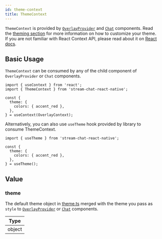 ```yaml
---
id: theme-context
title: ThemeContext
---
```


`ThemeContext` is provided by [`OverlayProvider`](../core-components/overlay-provider.mdx) and [`Chat`](../../core-components/chat) components.
Read the [theming section](../customization/theme.mdx) for more information on how to customize your theme.
If you are not familiar with React Context API, please read about it on [React docs](https://reactjs.org/docs/context.html).

## Basic Usage

`ThemeContext` can be consumed by any of the child component of `OverlayProvider` or `Chat` components.

```tsx
import { useContext } from 'react';
import { ThemeContext } from 'stream-chat-react-native';

const {
  theme: {
    colors: { accent_red },
  },
} = useContext(OverlayContext);
```

Alternatively, you can also use `useTheme` hook provided by library to consume ThemeContext.

```tsx
import { useTheme } from 'stream-chat-react-native';

const {
  theme: {
    colors: { accent_red },
  },
} = useTheme();
```

## Value

### theme

The default theme object in [theme.ts](https://github.com/GetStream/stream-chat-react-native/blob/main/package/src/contexts/themeContext/utils/theme.ts)
merged with the theme you pass as `style` to [`OverlayProvider`](../core-components/overlay-provider.mdx) or [`Chat`](../../core-components/chat) components.

| Type   |
| ------ |
| object |

